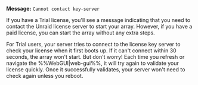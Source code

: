 **Message:**
`Cannot contact key-server`

If you have a Trial license, you'll see a message indicating that you need to contact the Unraid license server to start your array. However, if you have a paid license, you can start the array without any extra steps.

For Trial users, your server tries to connect to the license key server to check your license when it first boots up. If it can't connect within 30 seconds, the array won't start. But don't worry! Each time you refresh or navigate the %%WebGUI|web-gui%%, it will try again to validate your license quickly. Once it successfully validates, your server won't need to check again unless you reboot.
